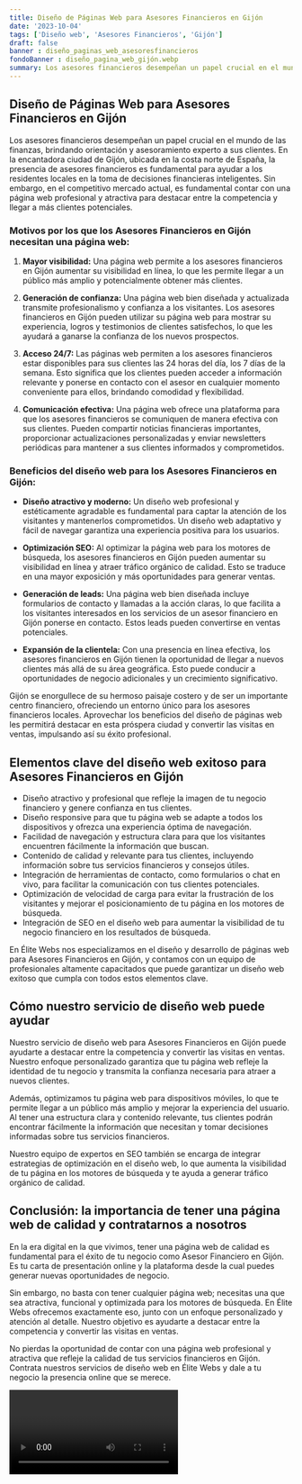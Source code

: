 ```yaml
---
title: Diseño de Páginas Web para Asesores Financieros en Gijón
date: '2023-10-04'
tags: ['Diseño web', 'Asesores Financieros', 'Gijón']
draft: false
banner : diseño_paginas_web_asesoresfinancieros
fondoBanner : diseño_pagina_web_gijón.webp
summary: Los asesores financieros desempeñan un papel crucial en el mundo de las finanzas, brindando orientación y asesoramiento experto a sus clientes. En la encantadora ciudad de Gijón, ubicada en la costa norte de España, la presencia de asesores financieros es fundamental para ayudar a los residentes locales en la toma de decisiones financieras inteligentes. Sin embargo, en el competitivo mercado actual, es fundamental contar con una página web profesional y atractiva para destacar entre la competencia y llegar a más clientes potenciales.
---
```


## Diseño de Páginas Web para Asesores Financieros en Gijón

Los asesores financieros desempeñan un papel crucial en el mundo de las finanzas, brindando orientación y asesoramiento experto a sus clientes. En la encantadora ciudad de Gijón, ubicada en la costa norte de España, la presencia de asesores financieros es fundamental para ayudar a los residentes locales en la toma de decisiones financieras inteligentes. Sin embargo, en el competitivo mercado actual, es fundamental contar con una página web profesional y atractiva para destacar entre la competencia y llegar a más clientes potenciales.

### Motivos por los que los Asesores Financieros en Gijón necesitan una página web:

1. **Mayor visibilidad:** Una página web permite a los asesores financieros en Gijón aumentar su visibilidad en línea, lo que les permite llegar a un público más amplio y potencialmente obtener más clientes.

2. **Generación de confianza:** Una página web bien diseñada y actualizada transmite profesionalismo y confianza a los visitantes. Los asesores financieros en Gijón pueden utilizar su página web para mostrar su experiencia, logros y testimonios de clientes satisfechos, lo que les ayudará a ganarse la confianza de los nuevos prospectos.

3. **Acceso 24/7:** Las páginas web permiten a los asesores financieros estar disponibles para sus clientes las 24 horas del día, los 7 días de la semana. Esto significa que los clientes pueden acceder a información relevante y ponerse en contacto con el asesor en cualquier momento conveniente para ellos, brindando comodidad y flexibilidad.

4. **Comunicación efectiva:** Una página web ofrece una plataforma para que los asesores financieros se comuniquen de manera efectiva con sus clientes. Pueden compartir noticias financieras importantes, proporcionar actualizaciones personalizadas y enviar newsletters periódicas para mantener a sus clientes informados y comprometidos.

### Beneficios del diseño web para los Asesores Financieros en Gijón:

- **Diseño atractivo y moderno:** Un diseño web profesional y estéticamente agradable es fundamental para captar la atención de los visitantes y mantenerlos comprometidos. Un diseño web adaptativo y fácil de navegar garantiza una experiencia positiva para los usuarios.

- **Optimización SEO:** Al optimizar la página web para los motores de búsqueda, los asesores financieros en Gijón pueden aumentar su visibilidad en línea y atraer tráfico orgánico de calidad. Esto se traduce en una mayor exposición y más oportunidades para generar ventas.

- **Generación de leads:** Una página web bien diseñada incluye formularios de contacto y llamadas a la acción claras, lo que facilita a los visitantes interesados en los servicios de un asesor financiero en Gijón ponerse en contacto. Estos leads pueden convertirse en ventas potenciales.

- **Expansión de la clientela:** Con una presencia en línea efectiva, los asesores financieros en Gijón tienen la oportunidad de llegar a nuevos clientes más allá de su área geográfica. Esto puede conducir a oportunidades de negocio adicionales y un crecimiento significativo.

Gijón se enorgullece de su hermoso paisaje costero y de ser un importante centro financiero, ofreciendo un entorno único para los asesores financieros locales. Aprovechar los beneficios del diseño de páginas web les permitirá destacar en esta próspera ciudad y convertir las visitas en ventas, impulsando así su éxito profesional.

<GifSeo />

<Cta />

## Elementos clave del diseño web exitoso para Asesores Financieros en Gijón

- Diseño atractivo y profesional que refleje la imagen de tu negocio financiero y genere confianza en tus clientes.
- Diseño responsive para que tu página web se adapte a todos los dispositivos y ofrezca una experiencia óptima de navegación.
- Facilidad de navegación y estructura clara para que los visitantes encuentren fácilmente la información que buscan.
- Contenido de calidad y relevante para tus clientes, incluyendo información sobre tus servicios financieros y consejos útiles.
- Integración de herramientas de contacto, como formularios o chat en vivo, para facilitar la comunicación con tus clientes potenciales.
- Optimización de velocidad de carga para evitar la frustración de los visitantes y mejorar el posicionamiento de tu página en los motores de búsqueda.
- Integración de SEO en el diseño web para aumentar la visibilidad de tu negocio financiero en los resultados de búsqueda.

En Élite Webs nos especializamos en el diseño y desarrollo de páginas web para Asesores Financieros en Gijón, y contamos con un equipo de profesionales altamente capacitados que puede garantizar un diseño web exitoso que cumpla con todos estos elementos clave.

## Cómo nuestro servicio de diseño web puede ayudar

Nuestro servicio de diseño web para Asesores Financieros en Gijón puede ayudarte a destacar entre la competencia y convertir las visitas en ventas. Nuestro enfoque personalizado garantiza que tu página web refleje la identidad de tu negocio y transmita la confianza necesaria para atraer a nuevos clientes.

Además, optimizamos tu página web para dispositivos móviles, lo que te permite llegar a un público más amplio y mejorar la experiencia del usuario. Al tener una estructura clara y contenido relevante, tus clientes podrán encontrar fácilmente la información que necesitan y tomar decisiones informadas sobre tus servicios financieros.

Nuestro equipo de expertos en SEO también se encarga de integrar estrategias de optimización en el diseño web, lo que aumenta la visibilidad de tu página en los motores de búsqueda y te ayuda a generar tráfico orgánico de calidad.

## Conclusión: la importancia de tener una página web de calidad y contratarnos a nosotros

En la era digital en la que vivimos, tener una página web de calidad es fundamental para el éxito de tu negocio como Asesor Financiero en Gijón. Es tu carta de presentación online y la plataforma desde la cual puedes generar nuevas oportunidades de negocio.

Sin embargo, no basta con tener cualquier página web; necesitas una que sea atractiva, funcional y optimizada para los motores de búsqueda. En Élite Webs ofrecemos exactamente eso, junto con un enfoque personalizado y atención al detalle. Nuestro objetivo es ayudarte a destacar entre la competencia y convertir las visitas en ventas.

No pierdas la oportunidad de contar con una página web profesional y atractiva que refleje la calidad de tus servicios financieros en Gijón. Contrata nuestros servicios de diseño web en Élite Webs y dale a tu negocio la presencia online que se merece.

<Video />

<CtaBot job='Asesores Financieros' city='Gijón'/>

<Gmaps query='Gijón+españa+maps' />